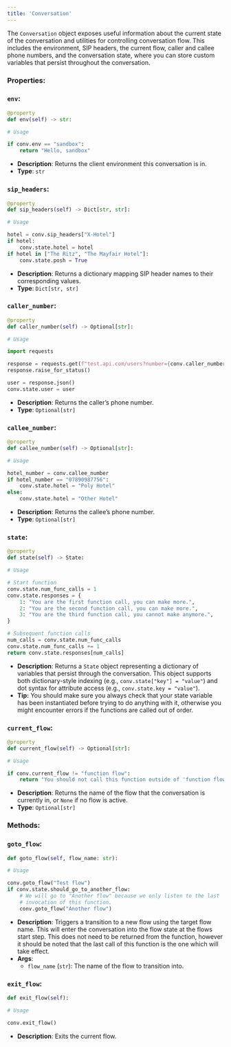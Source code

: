```yaml
---
title: 'Conversation'
---
```


The `Conversation` object exposes useful information about the current state of the conversation and utilities for controlling conversation
flow. This includes the environment, SIP headers, the current flow, caller and callee phone numbers, and the conversation state, where you
can store custom variables that persist throughout the conversation.

### Properties:

### `env`:

```python
@property
def env(self) -> str:

# Usage

if conv.env == "sandbox":
	return "Hello, sandbox"
```

- **Description**: Returns the client environment this conversation is in.
- **Type**: `str`

### `sip_headers`:

```python
@property
def sip_headers(self) -> Dict[str, str]:

# Usage

hotel = conv.sip_headers["X-Hotel"]
if hotel:
	conv.state.hotel = hotel
if hotel in ["The Ritz", "The Mayfair Hotel"]:
	conv.state.posh = True
```

- **Description**: Returns a dictionary mapping SIP header names to their corresponding values.
- **Type**: `Dict[str, str]`

### `caller_number`:

```python
@property
def caller_number(self) -> Optional[str]:

# Usage

import requests

response = requests.get(f"test.api.com/users?number={conv.caller_number}")
response.raise_for_status()

user = response.json()
conv.state.user = user
```

- **Description**: Returns the caller’s phone number.
- **Type**: `Optional[str]`

### `callee_number`:

```python
@property
def callee_number(self) -> Optional[str]:

# Usage

hotel_number = conv.callee_number
if hotel_number == "07890987756":
	conv.state.hotel = "Poly Hotel"
else:
	conv.state.hotel = "Other Hotel"
```

- **Description**: Returns the callee’s phone number.
- **Type**: `Optional[str]`

### `state`:

```python
@property
def state(self) -> State:

# Usage

# Start function
conv.state.num_func_calls = 1
conv.state.responses = {
	1: "You are the first function call, you can make more.",
	2: "You are the second function call, you can make more.",
	3: "You are the third function call, you cannot make anymore.",
}

# Subsequent function calls
num_calls = conv.state.num_func_calls
conv.state.num_func_calls += 1
return conv.state.responses[num_calls]
```

- **Description**: Returns a `State` object representing a dictionary of variables that persist through the conversation. This object supports both dictionary-style indexing (e.g., `conv.state["key"] = "value"`) and dot syntax for attribute access (e.g., `conv.state.key = "value"`).
- **Tip:** You should make sure you always check that your state variable has been instantiated before trying to do anything with it, otherwise you might encounter errors if the functions are called out of order.

### `current_flow`:

```python
@property
def current_flow(self) -> Optional[str]:

# Usage

if conv.current_flow != "function flow":
	return "You should not call this function outside of 'function flow' flow"
```

- **Description**: Returns the name of the flow that the conversation is currently in, or `None` if no flow is active.
- **Type**: `Optional[str]`

### Methods:

### `goto_flow`:

```python
def goto_flow(self, flow_name: str):

# Usage

conv.goto_flow("Test flow")
if conv.state.should_go_to_another_flow:
	# We will go to "Another flow" because we only listen to the last
	# invocation of this function.
	conv.goto_flow("Another flow")
```

- **Description**: Triggers a transition to a new flow using the target flow name. This will enter the conversation into the flow state at the flows start step. 
This does not need to be returned from the function, however it should be noted that the last call of this function is the one which will take effect.
- **Args**:
    - `flow_name` (`str`): The name of the flow to transition into.

### `exit_flow`:

```python
def exit_flow(self):

# Usage

conv.exit_flow()
```

- **Description**: Exits the current flow.